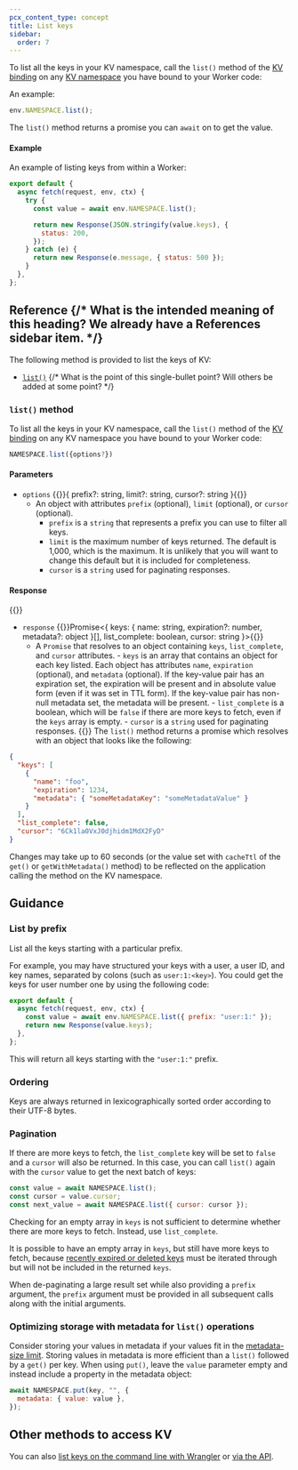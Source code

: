 ```yaml
---
pcx_content_type: concept
title: List keys
sidebar:
  order: 7
---
```


To list all the keys in your KV namespace, call the `list()` method of the [KV binding](/kv/reference/kv-bindings/) on any [KV namespace](/kv/reference/kv-namespaces/) you have bound to your Worker code:

An example:

```js
env.NAMESPACE.list();
```

The `list()` method returns a promise you can `await` on to get the value.

#### Example

An example of listing keys from within a Worker:

```js
export default {
  async fetch(request, env, ctx) {
    try {
      const value = await env.NAMESPACE.list();

      return new Response(JSON.stringify(value.keys), {
        status: 200,
      });
    } catch (e) {
      return new Response(e.message, { status: 500 });
    }
  },
};
```

## Reference {/* What is the intended meaning of this heading? We already have a References sidebar item. */}

The following method is provided to list the keys of KV:

- [`list()`](#list-method) {/* What is the point of this single-bullet point? Will others be added at some point? */}

### `list()` method

To list all the keys in your KV namespace, call the `list()` method of the [KV binding](/kv/reference/kv-bindings/) on any KV namespace you have bound to your Worker code:

```ts
NAMESPACE.list({options?})
```

#### Parameters

- `options` {{<type>}}{
  prefix?: string,
  limit?: string,
  cursor?: string
  }{{</type>}}
  - An object with attributes `prefix` (optional), `limit` (optional), or `cursor` (optional).
    - `prefix` is a `string` that represents a prefix you can use to filter all keys.
    - `limit` is the maximum number of keys returned. The default is 1,000, which is the maximum. It is unlikely that you will want to change this default but it is included for completeness.
    - `cursor` is a `string` used for paginating responses.

#### Response

{{<definitions>}}

- `response` {{<type>}}Promise<{
  keys: {
  name: string,
  expiration?: number,
  metadata?: object
  }[],
  list_complete: boolean,
  cursor: string
  }>{{</type>}}
  - A `Promise` that resolves to an object containing `keys`, `list_complete`, and `cursor` attributes. - `keys` is an array that contains an object for each key listed. Each object has attributes `name`, `expiration` (optional), and `metadata` (optional). If the key-value pair has an expiration set, the expiration will be present and in absolute value form (even if it was set in TTL form). If the key-value pair has non-null metadata set, the metadata will be present. - `list_complete` is a boolean, which will be `false` if there are more keys to fetch, even if the `keys` array is empty. - `cursor` is a `string` used for paginating responses.
    {{</definitions>}}
    The `list()` method returns a promise which resolves with an object that looks like the following:

```json
{
  "keys": [
    {
      "name": "foo",
      "expiration": 1234,
      "metadata": { "someMetadataKey": "someMetadataValue" }
    }
  ],
  "list_complete": false,
  "cursor": "6Ck1la0VxJ0djhidm1MdX2FyD"
}
```

Changes may take up to 60 seconds (or the value set with `cacheTtl` of the `get()` or `getWithMetadata()` method) to be reflected on the application calling the method on the KV namespace.

## Guidance

### List by prefix

List all the keys starting with a particular prefix.

For example, you may have structured your keys with a user, a user ID, and key names, separated by colons (such as `user:1:<key>`). You could get the keys for user number one by using the following code:

```js
export default {
  async fetch(request, env, ctx) {
    const value = await env.NAMESPACE.list({ prefix: "user:1:" });
    return new Response(value.keys);
  },
};
```

This will return all keys starting with the `"user:1:"` prefix.

### Ordering

Keys are always returned in lexicographically sorted order according to their UTF-8 bytes.

### Pagination

If there are more keys to fetch, the `list_complete` key will be set to `false` and a `cursor` will also be returned. In this case, you can call `list()` again with the `cursor` value to get the next batch of keys:

```js
const value = await NAMESPACE.list();
const cursor = value.cursor;
const next_value = await NAMESPACE.list({ cursor: cursor });
```

Checking for an empty array in `keys` is not sufficient to determine whether there are more keys to fetch. Instead, use `list_complete`.

It is possible to have an empty array in `keys`, but still have more keys to fetch, because [recently expired or deleted keys](https://en.wikipedia.org/wiki/Tombstone_%28data_store%29) must be iterated through but will not be included in the returned `keys`.

When de-paginating a large result set while also providing a `prefix` argument, the `prefix` argument must be provided in all subsequent calls along with the initial arguments.

### Optimizing storage with metadata for `list()` operations

Consider storing your values in metadata if your values fit in the [metadata-size limit](/kv/platform/limits/). Storing values in metadata is more efficient than a `list()` followed by a `get()` per key. When using `put()`, leave the `value` parameter empty and instead include a property in the metadata object:

```js
await NAMESPACE.put(key, "", {
  metadata: { value: value },
});
```

## Other methods to access KV

You can also [list keys on the command line with Wrangler](/kv/reference/kv-commands/#list) or [via the API](/api/operations/workers-kv-namespace-list-a-namespace'-s-keys).
